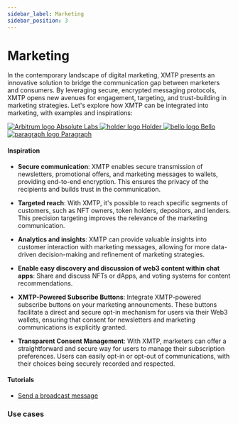 ```yaml
---
sidebar_label: Marketing
sidebar_position: 3
---
```



# Marketing

In the contemporary landscape of digital marketing, XMTP presents an innovative solution to bridge the communication gap between marketers and consumers. By leveraging secure, encrypted messaging protocols, XMTP opens new avenues for engagement, targeting, and trust-building in marketing strategies. Let's explore how XMTP can be integrated into marketing, with examples and inspirations:

<div className="chain-list ">
  <a href="https://absolutelabs.io/" className="chain-item ">
    <img src={absolute} alt="Arbitrum logo" />
    <span>Absolute Labs</span>
  </a>
  <a href="https://www.holder.xyz/" className="chain-item ">
    <img src={holder} alt="holder logo" />
    <span>Holder</span>
  </a>
  <a href="https://www.bello.lol/" className="chain-item ">
    <img src={bello} alt="bello logo" />
    <span>Bello</span>
  </a>
  <a href="https://www.paragraph.xyz/" className="chain-item ">
    <img src={paragraph} alt="paragraph logo" />
    <span>Paragraph</span>
  </a>
</div>

#### Inspiration

- **Secure communication**: XMTP enables secure transmission of newsletters, promotional offers, and marketing messages to wallets, providing end-to-end encryption. This ensures the privacy of the recipients and builds trust in the communication.

- **Targeted reach**: With XMTP, it's possible to reach specific segments of customers, such as NFT owners, token holders, depositors, and lenders. This precision targeting improves the relevance of the marketing communication.

- **Analytics and insights**: XMTP can provide valuable insights into customer interaction with marketing messages, allowing for more data-driven decision-making and refinement of marketing strategies.

- **Enable easy discovery and discussion of web3 content within chat apps**: Share and discuss NFTs or dApps, and voting systems for content recommendations.

- **XMTP-Powered Subscribe Buttons**: Integrate XMTP-powered subscribe buttons on your marketing announcments. These buttons facilitate a direct and secure opt-in mechanism for users via their Web3 wallets, ensuring that consent for newsletters and marketing communications is explicitly granted.

- **Transparent Consent Management**: With XMTP, marketers can offer a straightforward and secure way for users to manage their subscription preferences. Users can easily opt-in or opt-out of communications, with their choices being securely recorded and respected.

#### Tutorials

- [Send a broadcast message](/docs/tutorials/broadcast)

### Use cases


<Usecases />
